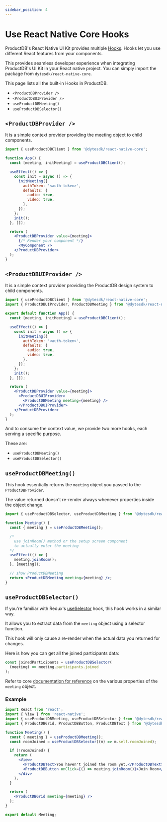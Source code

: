 ```yaml
---
sidebar_position: 4
---
```


# Use React Native Core Hooks

ProductDB's React Native UI Kit provides multiple
[Hooks](https://beta.reactjs.org/reference/react). Hooks let you use different
React features from your components.

This provides seamless developer experience when integrating ProductDB's UI Kit in
your React native project. You can simply import the package from `dytesdk/react-native-core`.

This page lists all the built-in Hooks in ProductDB.

- `<ProductDBProvider />`
- `<ProductDBUIProvider />`
- `useProductDBMeeting()`
- `useProductDBSelector()`

## `<ProductDBProvider />`

It is a simple context provider providing the meeting object to child
components.

```jsx
import { useProductDBClient } from '@dytesdk/react-native-core';

function App() {
  const [meeting, initMeeting] = useProductDBClient();

  useEffect(() => {
    const init = async () => {
      initMeeting({
        authToken: '<auth-token>',
        defaults: {
          audio: true,
          video: true,
        },
      });
    };
    init();
  }, []);

  return (
    <ProductDBProvider value={meeting}>
      {/* Render your component */}
      <MyComponent />
    </ProductDBProvider>
  );
}
```

## `<ProductDBUIProvider />`

It is a simple context provider providing the ProductDB design system to child
components.

```jsx
import { useProductDBClient } from '@dytesdk/react-native-core';
import { ProductDBUIProvider, ProductDBMeeting } from '@dytesdk/react-native-ui-kit';

export default function App() {
  const [meeting, initMeeting] = useProductDBClient();

  useEffect(() => {
    const init = async () => {
      initMeeting({
        authToken: '<auth-token>',
        defaults: {
          audio: true,
          video: true,
        },
      });
    };
    init();
  }, []);

  return (
    <ProductDBProvider value={meeting}>
      <ProductDBUIProvider>
        <ProductDBMeeting meeting={meeting} />
      </ProductDBUIProvider>
    </ProductDBProvider>
  );
}
```

And to consume the context value, we provide two more hooks, each serving a
specific purpose.

These are:

- `useProductDBMeeting()`
- `useProductDBSelector()`

## `useProductDBMeeting()`

This hook essentially returns the `meeting` object you passed to the
`ProductDBProvider`.

The value returned doesn't re-render always whenever properties inside the
object change.

```jsx
import { useProductDBSelector, useProductDBMeeting } from '@dytesdk/react-native-core';

function Meeting() {
  const { meeting } = useProductDBMeeting();

  /*
    use joinRoom() method or the setup screen component
    to actually enter the meeting
  */
  useEffect(() => {
    meeting.joinRoom();
  }, [meeting]);

  // show ProductDBMeeting
  return <ProductDBMeeting meeting={meeting} />;
}
```

## `useProductDBSelector()`

If you're familiar with Redux's
[useSelector](https://react-redux.js.org/api/hooks#useselector) hook, this hook
works in a similar way.

It allows you to extract data from the `meeting` object using a selector
function.

This hook will only cause a re-render when the actual data you returned for
changes.

Here is how you can get all the joined participants data:

```jsx
const joinedParticipants = useProductDBSelector(
  (meeting) => meeting.participants.joined
);
```

Refer to core [documentation for reference](/rn-core/reference/ProductDBClient) on
the various properties of the `meeting` object.

### Example

```jsx
import React from 'react';
import { View } from 'react-native';
import { useProductDBMeeting, useProductDBSelector } from '@dytesdk/react-native-core';
import { ProductDBGrid, ProductDBButton, ProductDBText } from '@dytesdk/react-ui-kit';

function Meeting() {
  const { meeting } = useProductDBMeeting();
  const roomJoined = useProductDBSelector((m) => m.self.roomJoined);

  if (!roomJoined) {
    return (
      <View>
        <ProductDBText>You haven't joined the room yet.</ProductDBText>
        <ProductDBButton onClick={() => meeting.joinRoom()}>Join Room</ProductDBButton>
      </div>
    );
  }

  return (
    <ProductDBGrid meeting={meeting} />
  );
}

export default Meeting;
```

<head>
  <title>React Native UI Kit Use React Native Core Hooks</title>
</head>
